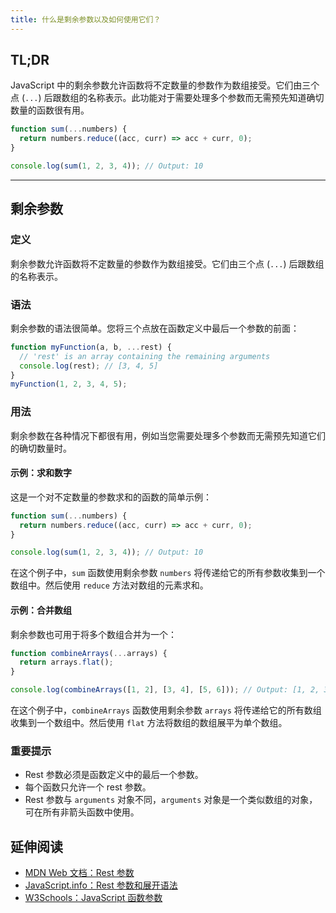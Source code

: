 ```yaml
---
title: 什么是剩余参数以及如何使用它们？
---
```


## TL;DR

JavaScript 中的剩余参数允许函数将不定数量的参数作为数组接受。它们由三个点 (`...`) 后跟数组的名称表示。此功能对于需要处理多个参数而无需预先知道确切数量的函数很有用。

```js live
function sum(...numbers) {
  return numbers.reduce((acc, curr) => acc + curr, 0);
}

console.log(sum(1, 2, 3, 4)); // Output: 10
```

***

## 剩余参数

### 定义

剩余参数允许函数将不定数量的参数作为数组接受。它们由三个点 (`...`) 后跟数组的名称表示。

### 语法

剩余参数的语法很简单。您将三个点放在函数定义中最后一个参数的前面：

```js live
function myFunction(a, b, ...rest) {
  // 'rest' is an array containing the remaining arguments
  console.log(rest); // [3, 4, 5]
}
myFunction(1, 2, 3, 4, 5);
```

### 用法

剩余参数在各种情况下都很有用，例如当您需要处理多个参数而无需预先知道它们的确切数量时。

#### 示例：求和数字

这是一个对不定数量的参数求和的函数的简单示例：

```js live
function sum(...numbers) {
  return numbers.reduce((acc, curr) => acc + curr, 0);
}

console.log(sum(1, 2, 3, 4)); // Output: 10
```

在这个例子中，`sum` 函数使用剩余参数 `numbers` 将传递给它的所有参数收集到一个数组中。然后使用 `reduce` 方法对数组的元素求和。

#### 示例：合并数组

剩余参数也可用于将多个数组合并为一个：

```js live
function combineArrays(...arrays) {
  return arrays.flat();
}

console.log(combineArrays([1, 2], [3, 4], [5, 6])); // Output: [1, 2, 3, 4, 5, 6]
```

在这个例子中，`combineArrays` 函数使用剩余参数 `arrays` 将传递给它的所有数组收集到一个数组中。然后使用 `flat` 方法将数组的数组展平为单个数组。

### 重要提示

* Rest 参数必须是函数定义中的最后一个参数。
* 每个函数只允许一个 rest 参数。
* Rest 参数与 `arguments` 对象不同，`arguments` 对象是一个类似数组的对象，可在所有非箭头函数中使用。

## 延伸阅读

* [MDN Web 文档：Rest 参数](https://developer.mozilla.org/zh-CN/docs/Web/JavaScript/Reference/Functions/rest_parameters)
* [JavaScript.info：Rest 参数和展开语法](https://zh.javascript.info/rest-parameters-spread)
* [W3Schools：JavaScript 函数参数](https://www.w3schools.com/js/js_function_parameters.asp)
